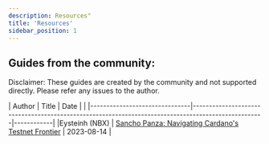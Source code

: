 ```yaml
---
description: Resources"
title: 'Resources'
sidebar_position: 1
---
```


## Guides from the community:

Disclaimer: These guides are created by the community and not supported directly. Please refer any issues to the author.

| Author                        | Title                                                                                              | Date       |                                                                                                                                                                      |
|-------------------------------|----------------------------------------------------------------------------------------------------|------------|
|Eysteinh (NBX)                 | [Sancho Panza: Navigating Cardano's Testnet Frontier](https://www.youtube.com/watch?v=9CR8c9ZIVEE) | 2023-08-14 |
